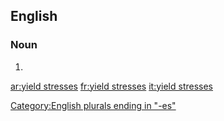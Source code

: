 ==English==

===Noun===
{{head|en|plural|head=[[yield]] [[stresses]]}}

# {{plural of|yield stress|lang=en|nocat=1}}

[[Category:English plurals ending in "-es"]]

[[ar:yield stresses]]
[[fr:yield stresses]]
[[it:yield stresses]]